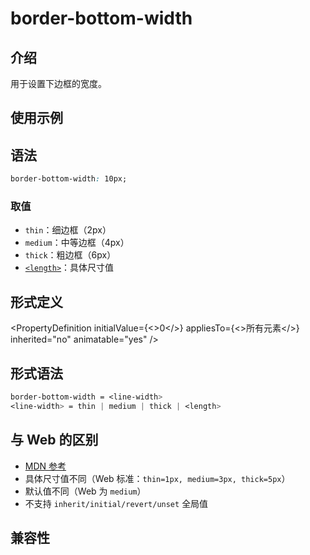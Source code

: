 # border-bottom-width

## 介绍

用于设置下边框的宽度。

## 使用示例


<Go
  example="css-api"
  defaultFile="src/border-bottom-width/App.tsx"
  img="/assets/doc/css/border-bottom-width.jpg"
  defaultEntryFile="dist/border-bottom-width.lynx.bundle"
  entry="src/border-bottom-width"
/>

## 语法

```css
border-bottom-width: 10px;
```

### 取值

- `thin`：细边框（2px）
- `medium`：中等边框（4px）
- `thick`：粗边框（6px）
- [`<length>`](api/css/data-type/length.mdx)：具体尺寸值

## 形式定义


<PropertyDefinition
  initialValue={<>0</>}
  appliesTo={<>所有元素</>}
  inherited="no"
  animatable="yes"
/>

## 形式语法

```css
border-bottom-width = <line-width>
<line-width> = thin | medium | thick | <length>

```

## 与 Web 的区别

- [MDN 参考](https://developer.mozilla.org/zh-CN/docs/Web/CSS/border-bottom-width)
- 具体尺寸值不同（Web 标准：`thin=1px, medium=3px, thick=5px`）
- 默认值不同（Web 为 `medium`）
- 不支持 `inherit/initial/revert/unset` 全局值

## 兼容性


<LegacyCompatTable metadata="css/properties/border-bottom-width" />
